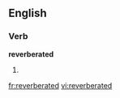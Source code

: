 
==English==

===Verb===
'''reverberated'''

# {{past of|[[reverberate]]}}

[[fr:reverberated]]
[[vi:reverberated]]